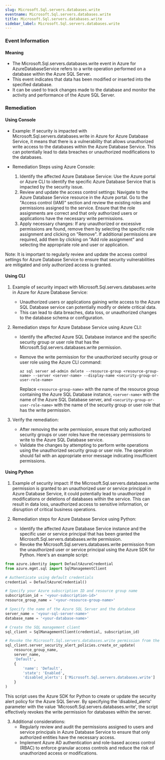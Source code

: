 ```yaml
--- 
slug: Microsoft.Sql.servers.databases.write
eventname: Microsoft.Sql.servers.databases.write
title: Microsoft.Sql.servers.databases.write
sidebar_label: Microsoft.Sql.servers.databases.write
---
```

                       
### Event Information

#### Meaning

- The Microsoft.Sql.servers.databases.write event in Azure for AzureDatabaseService refers to a write operation performed on a database within the Azure SQL Server.
- This event indicates that data has been modified or inserted into the specified database.
- It can be used to track changes made to the database and monitor the activity and performance of the Azure SQL Server.

### Remediation

#### Using Console

- Example: If security is impacted with Microsoft.Sql.servers.databases.write in Azure for Azure Database Service, it means that there is a vulnerability that allows unauthorized write access to the databases within the Azure Database Service. This can potentially lead to data breaches or unauthorized modifications to the databases.

- Remediation Steps using Azure Console:
  1. Identify the affected Azure Database Service: Use the Azure portal or Azure CLI to identify the specific Azure Database Service that is impacted by the security issue.
  2. Review and update the access control settings: Navigate to the Azure Database Service resource in the Azure portal. Go to the "Access control (IAM)" section and review the existing roles and permissions assigned to the service. Ensure that the role assignments are correct and that only authorized users or applications have the necessary write permissions.
  3. Apply necessary changes: If any unauthorized or excessive permissions are found, remove them by selecting the specific role assignment and clicking on "Remove". If additional permissions are required, add them by clicking on "Add role assignment" and selecting the appropriate role and user or application.

Note: It is important to regularly review and update the access control settings for Azure Database Service to ensure that security vulnerabilities are mitigated and only authorized access is granted.

#### Using CLI

1. Example of security impact with Microsoft.Sql.servers.databases.write in Azure for Azure Database Service:
   - Unauthorized users or applications gaining write access to the Azure SQL Database service can potentially modify or delete critical data.
   - This can lead to data breaches, data loss, or unauthorized changes to the database schema or configuration.

2. Remediation steps for Azure Database Service using Azure CLI:
   - Identify the affected Azure SQL Database instance and the specific security group or user role that has the Microsoft.Sql.servers.databases.write permission.
   - Remove the write permission for the unauthorized security group or user role using the Azure CLI command:

     ```
     az sql server ad-admin delete --resource-group <resource-group-name> --server <server-name> --display-name <security-group-or-user-role-name>
     ```

     Replace `<resource-group-name>` with the name of the resource group containing the Azure SQL Database instance, `<server-name>` with the name of the Azure SQL Database server, and `<security-group-or-user-role-name>` with the name of the security group or user role that has the write permission.

3. Verify the remediation:
   - After removing the write permission, ensure that only authorized security groups or user roles have the necessary permissions to write to the Azure SQL Database service.
   - Validate the changes by attempting to perform write operations using the unauthorized security group or user role. The operation should fail with an appropriate error message indicating insufficient permissions.

#### Using Python

1. Example of security impact: If the Microsoft.Sql.servers.databases.write permission is granted to an unauthorized user or service principal in Azure Database Service, it could potentially lead to unauthorized modifications or deletions of databases within the service. This can result in data loss, unauthorized access to sensitive information, or disruption of critical business operations.

2. Remediation steps for Azure Database Service using Python:
   - Identify the affected Azure Database Service instance and the specific user or service principal that has been granted the Microsoft.Sql.servers.databases.write permission.
   - Revoke the Microsoft.Sql.servers.databases.write permission from the unauthorized user or service principal using the Azure SDK for Python. Here's an example script:

```python
from azure.identity import DefaultAzureCredential
from azure.mgmt.sql import SqlManagementClient

# Authenticate using default credentials
credential = DefaultAzureCredential()

# Specify your Azure subscription ID and resource group name
subscription_id = '<your-subscription-id>'
resource_group_name = '<your-resource-group-name>'

# Specify the name of the Azure SQL Server and the database
server_name = '<your-sql-server-name>'
database_name = '<your-database-name>'

# Create the SQL management client
sql_client = SqlManagementClient(credential, subscription_id)

# Revoke the Microsoft.Sql.servers.databases.write permission from the unauthorized user or service principal
sql_client.server_security_alert_policies.create_or_update(
    resource_group_name,
    server_name,
    'Default',
    {
        'name': 'Default',
        'state': 'Enabled',
        'disabled_alerts': ['Microsoft.Sql.servers.databases.write']
    }
)
```

This script uses the Azure SDK for Python to create or update the security alert policy for the Azure SQL Server. By specifying the 'disabled_alerts' parameter with the value 'Microsoft.Sql.servers.databases.write', the script effectively revokes the write permission for databases within the server.

3. Additional considerations:
   - Regularly review and audit the permissions assigned to users and service principals in Azure Database Service to ensure that only authorized entities have the necessary access.
   - Implement Azure AD authentication and role-based access control (RBAC) to enforce granular access controls and reduce the risk of unauthorized access or modifications.


 
